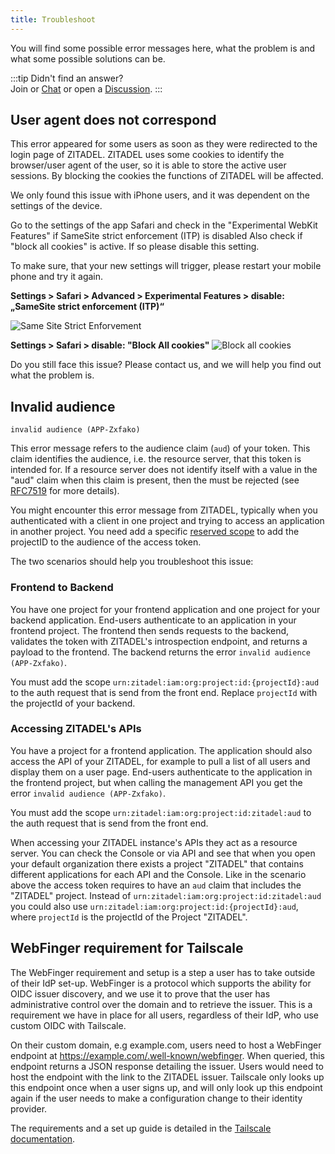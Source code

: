 ```yaml
---
title: Troubleshoot
---
```


You will find some possible error messages here, what the problem is and what some possible solutions can be.

:::tip Didn't find an answer?  
Join or [Chat](https://zitadel.com/chat) or open a [Discussion](https://github.com/zitadel/zitadel/discussions).
:::

## User agent does not correspond

This error appeared for some users as soon as they were redirected to the login page of ZITADEL.
ZITADEL uses some cookies to identify the browser/user agent of the user, so it is able to store the active user sessions. By blocking the cookies the functions of ZITADEL will be affected.

We only found this issue with iPhone users, and it was dependent on the settings of the device.

Go to the settings of the app Safari and check in the "Experimental WebKit Features" if SameSite strict enforcement (ITP) is disabled
Also check if "block all cookies" is active. If so please disable this setting.

To make sure, that your new settings will trigger, please restart your mobile phone and try it again.

**Settings > Safari > Advanced > Experimental Features > disable: „SameSite strict enforcement (ITP)“**

![Same Site Strict Enforvement](/img/manuals/errors/same-site-strict.png)

**Settings > Safari > disable: "Block All cookies"** 
![Block all cookies](/img/manuals/errors/block-cookies.png)

Do you still face this issue? Please contact us, and we will help you find out what the problem is.

## Invalid audience

`invalid audience (APP-Zxfako)`

This error message refers to the audience claim (`aud`) of your token.
This claim identifies the audience, i.e. the resource server, that this token is intended for.
If a resource server does not identify itself with a value in the "aud" claim when this claim is present, then the must be rejected (see [RFC7519](https://www.rfc-editor.org/rfc/rfc7519#section-4.1.3) for more details).

You might encounter this error message from ZITADEL, typically when you authenticated with a client in one project and trying to access an application in another project.
You need add a specific [reserved scope](http://localhost:3000/docs/apis/openidoauth/scopes#reserved-scopes) to add the projectID to the audience of the access token.

The two scenarios should help you troubleshoot this issue:

### Frontend to Backend

You have one project for your frontend application and one project for your backend application.
End-users authenticate to an application in your frontend project.
The frontend then sends requests to the backend, validates the token with ZITADEL's introspection endpoint, and returns a payload to the frontend.
The backend returns the error `invalid audience (APP-Zxfako)`.

You must add the scope `urn:zitadel:iam:org:project:id:{projectId}:aud` to the auth request that is send from the front end.
Replace `projectId` with the projectId of your backend.

### Accessing ZITADEL's APIs

You have a project for a frontend application.
The application should also access the API of your ZITADEL, for example to pull a list of all users and display them on a user page.
End-users authenticate to the application in the frontend project, but when calling the management API you get the error `invalid audience (APP-Zxfako)`.

You must add the scope `urn:zitadel:iam:org:project:id:zitadel:aud` to the auth request that is send from the front end.

When accessing your ZITADEL instance's APIs they act as a resource server.
You can check the Console or via API and see that when you open your default organization there exists a project "ZITADEL" that contains different applications for each API and the Console.
Like in the scenario above the access token requires to have an `aud` claim that includes the "ZITADEL" project.
Instead of `urn:zitadel:iam:org:project:id:zitadel:aud` you could also use `urn:zitadel:iam:org:project:id:{projectId}:aud`, where  `projectId` is the projectId of the Project "ZITADEL".

## WebFinger requirement for Tailscale

The WebFinger requirement and setup is a step a user has to take outside of their IdP set-up. WebFinger is a protocol which supports the ability for OIDC issuer discovery, and we use it to prove that the user has administrative control over the domain and to retrieve the issuer. This is a requirement we have in place for all users, regardless of their IdP, who use custom OIDC with Tailscale.

On their custom domain, e.g example.com, users need to host a WebFinger endpoint at https://example.com/.well-known/webfinger. When queried, this endpoint returns a JSON response detailing the issuer. Users would need to host the endpoint with the link to the ZITADEL issuer. Tailscale only looks up this endpoint once when a user signs up, and will only look up this endpoint again if the user needs to make a configuration change to their identity provider.

The requirements and a set up guide is detailed in the [Tailscale documentation](https://tailscale.com/kb/1240/sso-custom-oidc/).
